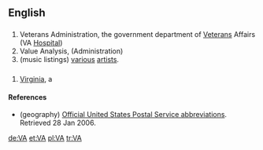 ==English==
==={{initialism}}===
{{wikipedia}}
# Veterans Administration, the government department of [[Veteran]]s Affairs (VA [[Hospital]])
# Value Analysis, (Administration)
# (music listings) [[various]] [[artist]]s.

==={{abbreviation}}===
# {{geography}} [[Virginia]], a {{USstate}}

====References====
* (geography) [http://www.usps.com/ncsc/lookups/abbreviations.html Official United States Postal Service abbreviations]. Retrieved 28 Jan 2006.

[[de:VA]]
[[et:VA]]
[[pl:VA]]
[[tr:VA]]